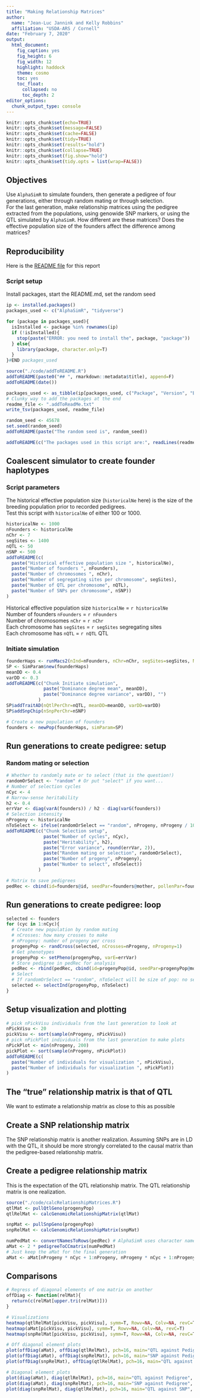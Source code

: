 ```yaml
---
title: "Making Relationship Matrices"
author: 
  name: "Jean-Luc Jannink and Kelly Robbins"
  affiliation: "USDA-ARS / Cornell"
date: "February 7, 2020"
output:
  html_document:
    fig_caption: yes
    fig_height: 6
    fig_width: 12
    highlight: haddock
    theme: cosmo
    toc: yes
    toc_float:
      collapsed: no
      toc_depth: 2
editor_options: 
  chunk_output_type: console
---
```

  
<style>
pre {
  overflow-x: auto;
}
pre code {
  word-wrap: normal;
  white-space: pre;
}
</style>

```r
knitr::opts_chunk$set(echo=TRUE)
knitr::opts_chunk$set(message=FALSE)
knitr::opts_chunk$set(cache=FALSE)
knitr::opts_chunk$set(tidy=TRUE)
knitr::opts_chunk$set(results="hold")
knitr::opts_chunk$set(collapse=TRUE)
knitr::opts_chunk$set(fig.show="hold")
knitr::opts_chunk$set(tidy.opts = list(wrap=FALSE))
```

## Objectives
Use `AlphaSimR` to simulate founders, then generate a pedigree of four generations, either through random mating or through selection.  
For the last generation, make relationship matrices using the pedigree extracted from the populations, using genowide SNP markers, or using the QTL simulated by `AlphaSimR`. How different are these matrices? Does the effective population size of the founders affect the difference among matrices?

## Reproducibility
Here is the [README file](./README.md) for this report  

### Script setup
Install packages, start the README.md, set the random seed  
```r
ip <- installed.packages()
packages_used <- c("AlphaSimR", "tidyverse")

for (package in packages_used){
  isInstalled <- package %in% rownames(ip)
  if (!isInstalled){
    stop(paste("ERROR: you need to install the", package, "package"))
  } else{
    library(package, character.only=T)
  }
}#END packages_used

source("./code/addToREADME.R")
addToREADME(paste0("## ", rmarkdown::metadata$title), append=F)
addToREADME(date())

packages_used <- as_tibble(ip[packages_used, c("Package", "Version", "Built")])
# Clunky way to add the packages at the end
readme_file <- ".addToReadMe.txt"
write_tsv(packages_used, readme_file)

random_seed <- 45678
set.seed(random_seed)
addToREADME(paste("The random seed is", random_seed))

addToREADME(c("The packages used in this script are:", readLines(readme_file)))
```

## Coalescent simulator to create founder haplotypes

### Script parameters
The historical effective population size (`historicalNe` here) is the size of the breeding population prior to recorded pedigrees.  
Test this script with `historicalNe` of either 100 or 1000.
```r
historicalNe <- 1000
nFounders <- historicalNe
nChr <- 7
segSites <- 1400
nQTL <- 50
nSNP <- 500
addToREADME(c(
  paste("Historical effective population size ", historicalNe), 
  paste("Number of founders ", nFounders), 
  paste("Number of chromosomes ", nChr), 
  paste("Number of segregating sites per chromosome", segSites),
  paste("Number of QTL per chromosome", nQTL),
  paste("Number of SNPs per chromosome", nSNP))
)
```
Historical effective population size `historicalNe` = `r historicalNe`  
Number of founders `nFounders` = `r nFounders`  
Number of chromosomes `nChr` = `r nChr`  
Each chromosome has `segSites` = `r segSites` segregating sites  
Each chromosome has `nQTL` = `r nQTL` QTL

### Initiate simulation
```r
founderHaps <- runMacs2(nInd=nFounders, nChr=nChr, segSites=segSites, Ne=historicalNe, histNe=NULL, histGen=NULL)
SP <- SimParam$new(founderHaps)
meanDD <- 0.4
varDD <- 0.3
addToREADME(c("Chunk Initiate simulation",
              paste("Dominance degree mean", meanDD),
              paste("Dominance degree variance", varDD), "")
            )
SP$addTraitAD(nQtlPerChr=nQTL, meanDD=meanDD, varDD=varDD)
SP$addSnpChip(nSnpPerChr=nSNP)

# Create a new population of founders
founders <- newPop(founderHaps, simParam=SP)
```

## Run generations to create pedigree: setup
### Random mating or selection
```r
# Whether to randomly mate or to select (that is the question!)
randomOrSelect <- "random" # Or put "select" if you want...
# Number of selection cycles
nCyc <- 4
# Narrow-sense heritability
h2 <- 0.4
errVar <- diag(varA(founders)) / h2 - diag(varG(founders))
# Selection intensity
nProgeny <- historicalNe
nToSelect <- ifelse(randomOrSelect == "random", nProgeny, nProgeny / 10)
addToREADME(c("Chunk Selection setup",
              paste("Number of cycles", nCyc),
              paste("Heritability", h2),
              paste("Error variance", round(errVar, 2)),
              paste("Random mating or selection", randomOrSelect),
              paste("Number of progeny", nProgeny),
              paste("Number to select", nToSelect))
            )

# Matrix to save pedigrees
pedRec <- cbind(id=founders@id, seedPar=founders@mother, pollenPar=founders@father)
```

## Run generations to create pedigree: loop
```r
selected <- founders
for (cyc in 1:nCyc){
  # Create new population by random mating
  # nCrosses: how many crosses to make
  # nProgeny: number of progeny per cross
  progenyPop <- randCross(selected, nCrosses=nProgeny, nProgeny=1)
  # Get phenotypes
  progenyPop <- setPheno(progenyPop, varE=errVar)
  # Store pedigree in pedRec for analysis
  pedRec <- rbind(pedRec, cbind(id=progenyPop@id, seedPar=progenyPop@mother, pollenPar=progenyPop@father))
  # Select
  # If randomOrSelect == "random", nToSelect will be size of pop: no selection
  selected <- selectInd(progenyPop, nToSelect)
}
```

## Setup visualization and plotting
```r
# pick nPickVisu individuals from the last generation to look at
nPickVisu <- 20
pickVisu <- sort(sample(nProgeny, nPickVisu))
# pick nPickPlot individuals from the last generation to make plots
nPickPlot <- min(nProgeny, 200)
pickPlot <- sort(sample(nProgeny, nPickPlot))
addToREADME(c(
  paste("Number of individuals for visualization ", nPickVisu), 
  paste("Number of individuals for visualization ", nPickPlot))
)
```

## The "true" relationship matrix is that of QTL
We want to estimate a relationship matrix as close to this as possible

## Create a SNP relationship matrix
The SNP relationship matrix is another realization. Assuming SNPs are in LD with the QTL, it should be more strongly correlated to the causal matrix than the pedigree-based relationship matrix.

## Create a pedigree relationship matrix
This is the expectation of the QTL relationship matrix. The QTL relationship matrix is one realization.
```r
source("./code/calcRelationshipMatrices.R")
qtlMat <- pullQtlGeno(progenyPop)
qtlRelMat <- calcGenomicRelationshipMatrix(qtlMat)

snpMat <- pullSnpGeno(progenyPop)
snpRelMat <- calcGenomicRelationshipMatrix(snpMat)

numPedMat <- convertNamesToRows(pedRec) # AlphaSimR uses character names for id
aMat <- 2 * pedigreeToCCmatrix(numPedMat)
# Just keep the aMat for the final generation
aMat <- aMat[nProgeny * nCyc + 1:nProgeny, nProgeny * nCyc + 1:nProgeny]
```

## Comparisons
```r
# Regress of diagonal elements of one matrix on another
offDiag <- function(relMat){
  return(c(relMat[upper.tri(relMat)]))
}

# Visualizations
heatmap(qtlRelMat[pickVisu, pickVisu], symm=T, Rowv=NA, Colv=NA, revC=T)
heatmap(aMat[pickVisu, pickVisu], symm=T, Rowv=NA, Colv=NA, revC=T)
heatmap(snpRelMat[pickVisu, pickVisu], symm=T, Rowv=NA, Colv=NA, revC=T)

# Off diagonal element plots
plot(offDiag(aMat), offDiag(qtlRelMat), pch=16, main="QTL against Pedigree", xlab="Pedigree pairwise", ylab="QTL pairwise")
plot(offDiag(aMat), offDiag(snpRelMat), pch=16, main="SNP against Pedigree", xlab="Pedigree pairwise", ylab="SNP pairwise")
plot(offDiag(snpRelMat), offDiag(qtlRelMat), pch=16, main="QTL against SNP", xlab="SNP pairwise", ylab="QTL pairwise")

# Diagonal element plots
plot(diag(aMat), diag(qtlRelMat), pch=16, main="QTL against Pedigree", xlab="Pedigree 1 + F", ylab="QTL 1 + F")
plot(diag(aMat), diag(snpRelMat), pch=16, main="SNP against Pedigree", xlab="Pedigree 1 + F", ylab="SNP 1 + F")
plot(diag(snpRelMat), diag(qtlRelMat), pch=16, main="QTL against SNP", xlab="SNP 1 + F", ylab="QTL 1 + F")
```
